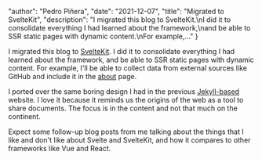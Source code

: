 
  "author": "Pedro Piñera",
  "date": "2021-12-07",
  "title": "Migrated to SvelteKit",
  "description": "I migrated this blog to SvelteKit.\nI did it to consolidate everything I had learned about the framework,\nand be able to SSR static pages with dynamic content.\nFor example,..."
}




I migrated this blog to [SvelteKit](https://kit.svelte.dev/).
I did it to consolidate everything I had learned about the framework,
and be able to SSR static pages with dynamic content.
For example,
I'll be able to collect data from external sources like GitHub and include it in the [about](/about) page.

I ported over the same boring design I had in the previous [Jekyll-based](https://jekyllrb.com/) website.
I love it because it reminds us the origins of the web as a tool to share documents.
The focus is in the content and not that much on the continent.

Expect some follow-up blog posts from me talking about the things that I like and don't like about Svelte and SvelteKit,
and how it compares to other frameworks like Vue and React.

    